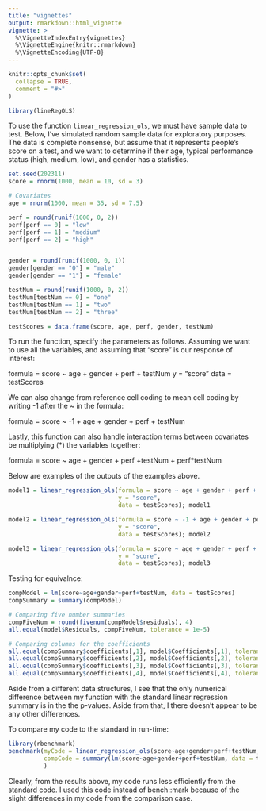 ```yaml
---
title: "vignettes"
output: rmarkdown::html_vignette
vignette: >
  %\VignetteIndexEntry{vignettes}
  %\VignetteEngine{knitr::rmarkdown}
  %\VignetteEncoding{UTF-8}
---
```


```r
knitr::opts_chunk$set(
  collapse = TRUE,
  comment = "#>"
)
```

```r
library(lineRegOLS)
```

To use the function `linear_regression_ols`, we must have sample data to test. Below, I've simulated random sample data for exploratory purposes. The data is complete nonsense, but assume that it represents people's score on a test, and we want to determine if their age, typical performance status (high, medium, low), and gender has a statistics. 

```r
set.seed(202311)
score = rnorm(1000, mean = 10, sd = 3)

# Covariates
age = rnorm(1000, mean = 35, sd = 7.5)

perf = round(runif(1000, 0, 2))
perf[perf == 0] = "low"
perf[perf == 1] = "medium"
perf[perf == 2] = "high"


gender = round(runif(1000, 0, 1))
gender[gender == "0"] = "male"
gender[gender == "1"] = "female"

testNum = round(runif(1000, 0, 2))
testNum[testNum == 0] = "one"
testNum[testNum == 1] = "two"
testNum[testNum == 2] = "three"

testScores = data.frame(score, age, perf, gender, testNum)

```

To run the function, specify the parameters as follows. Assuming we want to use all the variables, and assuming that "score" is our response of interest: 

formula = score ~ age + gender + perf + testNum
y = "score"
data = testScores

We can also change from reference cell coding to mean cell coding by writing -1 after the ~ in the formula: 

formula = score ~ -1 + age + gender + perf + testNum

Lastly, this function can also handle interaction terms between covariates be multiplying (*) the variables together: 

formula = score ~ age + gender + perf +testNum + perf*testNum

Below are examples of the outputs of the examples above. 

```r
model1 = linear_regression_ols(formula = score ~ age + gender + perf + testNum,
                               y = "score", 
                               data = testScores); model1

model2 = linear_regression_ols(formula = score ~ -1 + age + gender + perf + testNum,
                               y = "score", 
                               data = testScores); model2

model3 = linear_regression_ols(formula = score ~ age + gender + perf + testNum + perf*testNum,
                               y = "score", 
                               data = testScores); model3
```

Testing for equivalnce: 
```r
compModel = lm(score~age+gender+perf+testNum, data = testScores)
compSummary = summary(compModel)

# Comparing five number summaries 
compFiveNum = round(fivenum(compModel$residuals), 4)
all.equal(model$Residuals, compFiveNum, tolerance = 1e-5)

# Comparing columns for the coefficients 
all.equal(compSummary$coefficients[,1], model$Coefficients[,1], tolerance = 1e-4)
all.equal(compSummary$coefficients[,2], model$Coefficients[,2], tolerance = 1e-4)
all.equal(compSummary$coefficients[,3], model$Coefficients[,3], tolerance = 1e-4)
all.equal(compSummary$coefficients[,4], model$Coefficients[,4], tolerance = 1e-4)

```
Aside from a different data structures, I see that the only numerical difference between my function with the standard linear regression summary is in the the p-values. Aside from that, I there doesn't appear to be any other differences. 

To compare my code to the standard in run-time: 
```r
library(rbenchmark)
benchmark(myCode = linear_regression_ols(score~age+gender+perf+testNum, y = "score", data = testScores), 
          compCode = summary(lm(score~age+gender+perf+testNum, data = testScores))
          )

```
Clearly, from the results above, my code runs less efficiently from the standard code. I used this code instead of bench::mark because of the slight differences in my code from the comparison case. 



